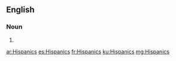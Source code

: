 ==English==

===Noun===
{{head|en|plural}}

# {{plural of|Hispanic|lang=en}}

[[ar:Hispanics]]
[[es:Hispanics]]
[[fr:Hispanics]]
[[ku:Hispanics]]
[[mg:Hispanics]]